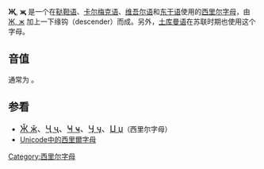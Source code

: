 {{Unreferenced|time=2018-04-18T09:40:24+00:00}}
{{Infobox Cyrillic|uc=Җ|lc=җ|Image=Cyrillic letter Zhje.png|uuc=0496|ulc=0497}}
'''Җ''', '''җ''' 是一个在[[鞑靼语|鞑靼语]]、[[卡尔梅克语|卡尔梅克语]]、[[维吾尔语|维吾尔语]]和[[东干语|东干语]]使用的[[西里尔字母|西里尔字母]]，由 [[Ж|Ж, ж]] 加上一下缘钩（descender）而成。另外，[[土库曼语|土库曼语]]在苏联时期也使用这个字母。

== 音值 ==
通常为 {{IPA4|ʤ}}。

== 参看 ==
*<span lang="ru" style="font-size:120%;">[[Ӂ|Ӂ ӂ]]、[[Ҷ|Ҷ ҷ]]、[[Ҹ|Ҹ ҹ]]、[[Ӌ|Ӌ ӌ]]、[[Џ|Џ џ]]</span>（西里尔字母）
*[[Unicode中的西里爾字母|Unicode中的西里爾字母]]

{{Cyrillic-alphabet-stub}}
{{Alphabet lang|tk cyrl|tt cyrl|xal|dng}}

[[Category:西里尔字母|Category:西里尔字母]]